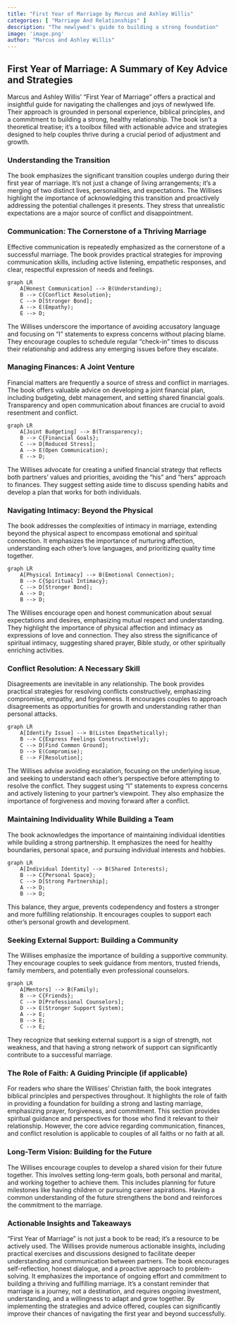 ```yaml
---
title: "First Year of Marriage by Marcus and Ashley Willis"
categories: [ "Marriage And Relationships" ]
description: "The newlywed's guide to building a strong foundation"
image: 'image.png'
author: "Marcus and Ashley Willis"
---
```

## First Year of Marriage: A Summary of Key Advice and Strategies

Marcus and Ashley Willis' "First Year of Marriage" offers a practical and insightful guide for navigating the challenges and joys of newlywed life.  Their approach is grounded in personal experience, biblical principles, and a commitment to building a strong, healthy relationship. The book isn't a theoretical treatise; it's a toolbox filled with actionable advice and strategies designed to help couples thrive during a crucial period of adjustment and growth.


### Understanding the Transition

The book emphasizes the significant transition couples undergo during their first year of marriage. It's not just a change of living arrangements; it's a merging of two distinct lives, personalities, and expectations. The Willises highlight the importance of acknowledging this transition and proactively addressing the potential challenges it presents.  They stress that unrealistic expectations are a major source of conflict and disappointment.


### Communication: The Cornerstone of a Thriving Marriage

Effective communication is repeatedly emphasized as the cornerstone of a successful marriage.  The book provides practical strategies for improving communication skills, including active listening, empathetic responses, and clear, respectful expression of needs and feelings.

```mermaid
graph LR
    A[Honest Communication] --> B(Understanding);
    B --> C{Conflict Resolution};
    C --> D[Stronger Bond];
    A --> E(Empathy);
    E --> D;
```

The Willises underscore the importance of avoiding accusatory language and focusing on "I" statements to express concerns without placing blame.  They encourage couples to schedule regular "check-in" times to discuss their relationship and address any emerging issues before they escalate.


### Managing Finances: A Joint Venture

Financial matters are frequently a source of stress and conflict in marriages.  The book offers valuable advice on developing a joint financial plan, including budgeting, debt management, and setting shared financial goals.  Transparency and open communication about finances are crucial to avoid resentment and conflict.

```mermaid
graph LR
    A[Joint Budgeting] --> B(Transparency);
    B --> C{Financial Goals};
    C --> D[Reduced Stress];
    A --> E(Open Communication);
    E --> D;
```

The Willises advocate for creating a unified financial strategy that reflects both partners’ values and priorities, avoiding the "his" and "hers" approach to finances.  They suggest setting aside time to discuss spending habits and develop a plan that works for both individuals.


###  Navigating Intimacy:  Beyond the Physical

The book addresses the complexities of intimacy in marriage, extending beyond the physical aspect to encompass emotional and spiritual connection.  It emphasizes the importance of nurturing affection, understanding each other's love languages, and prioritizing quality time together.

```mermaid
graph LR
    A[Physical Intimacy] --> B(Emotional Connection);
    B --> C{Spiritual Intimacy};
    C --> D[Stronger Bond];
    A --> D;
    B --> D;
```

The Willises encourage open and honest communication about sexual expectations and desires, emphasizing mutual respect and understanding. They highlight the importance of physical affection and intimacy as expressions of love and connection.  They also stress the significance of spiritual intimacy, suggesting shared prayer, Bible study, or other spiritually enriching activities.


###  Conflict Resolution:  A Necessary Skill

Disagreements are inevitable in any relationship.  The book provides practical strategies for resolving conflicts constructively, emphasizing compromise, empathy, and forgiveness.  It encourages couples to approach disagreements as opportunities for growth and understanding rather than personal attacks.

```mermaid
graph LR
    A[Identify Issue] --> B(Listen Empathetically);
    B --> C{Express Feelings Constructively};
    C --> D[Find Common Ground];
    D --> E(Compromise);
    E --> F[Resolution];
```

The Willises advise avoiding escalation, focusing on the underlying issue, and seeking to understand each other's perspective before attempting to resolve the conflict.  They suggest using "I" statements to express concerns and actively listening to your partner's viewpoint.  They also emphasize the importance of forgiveness and moving forward after a conflict.


###  Maintaining Individuality While Building a Team

The book acknowledges the importance of maintaining individual identities while building a strong partnership.  It emphasizes the need for healthy boundaries, personal space, and pursuing individual interests and hobbies.

```mermaid
graph LR
    A[Individual Identity] --> B(Shared Interests);
    B --> C{Personal Space};
    C --> D[Strong Partnership];
    A --> D;
    B --> D;
```

This balance, they argue, prevents codependency and fosters a stronger and more fulfilling relationship.  It encourages couples to support each other’s personal growth and development.


###  Seeking External Support:  Building a Community

The Willises emphasize the importance of building a supportive community.  They encourage couples to seek guidance from mentors, trusted friends, family members, and potentially even professional counselors.

```mermaid
graph LR
    A[Mentors] --> B(Family);
    B --> C{Friends};
    C --> D[Professional Counselors];
    D --> E(Stronger Support System);
    A --> E;
    B --> E;
    C --> E;
```

They recognize that seeking external support is a sign of strength, not weakness, and that having a strong network of support can significantly contribute to a successful marriage.


###  The Role of Faith:  A Guiding Principle (if applicable)

For readers who share the Willises' Christian faith, the book integrates biblical principles and perspectives throughout.  It highlights the role of faith in providing a foundation for building a strong and lasting marriage, emphasizing prayer, forgiveness, and commitment.  This section provides spiritual guidance and perspectives for those who find it relevant to their relationship.  However, the core advice regarding communication, finances, and conflict resolution is applicable to couples of all faiths or no faith at all.


###  Long-Term Vision:  Building for the Future

The Willises encourage couples to develop a shared vision for their future together. This involves setting long-term goals, both personal and marital, and working together to achieve them.  This includes planning for future milestones like having children or pursuing career aspirations.  Having a common understanding of the future strengthens the bond and reinforces the commitment to the marriage.


### Actionable Insights and Takeaways

"First Year of Marriage" is not just a book to be read; it's a resource to be actively used.  The Willises provide numerous actionable insights, including practical exercises and discussions designed to facilitate deeper understanding and communication between partners. The book encourages self-reflection, honest dialogue, and a proactive approach to problem-solving.  It emphasizes the importance of ongoing effort and commitment to building a thriving and fulfilling marriage.  It’s a constant reminder that marriage is a journey, not a destination, and requires ongoing investment, understanding, and a willingness to adapt and grow together.  By implementing the strategies and advice offered, couples can significantly improve their chances of navigating the first year and beyond successfully.

